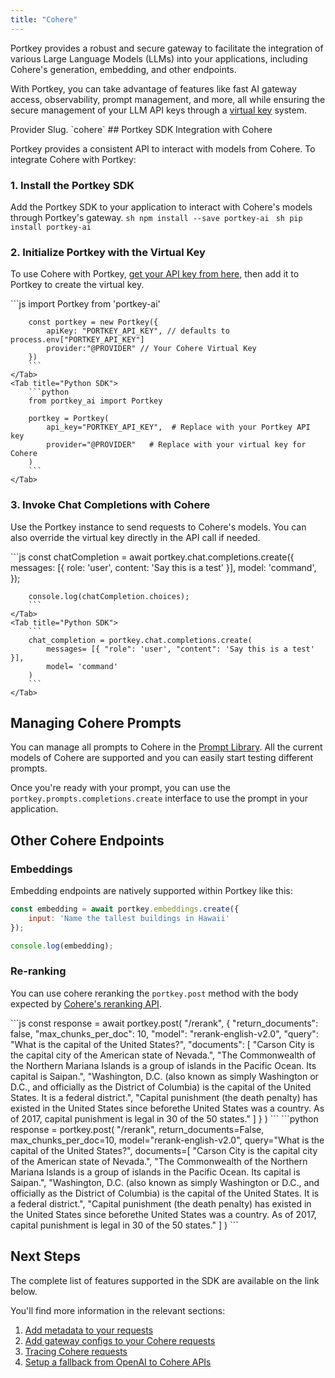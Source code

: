 ```yaml
---
title: "Cohere"
---
```


Portkey provides a robust and secure gateway to facilitate the integration of various Large Language Models (LLMs) into your applications, including Cohere's generation, embedding, and other endpoints.

With Portkey, you can take advantage of features like fast AI gateway access, observability, prompt management, and more, all while ensuring the secure management of your LLM API keys through a [virtual key](/product/ai-gateway/virtual-keys) system.

<Note>
Provider Slug. `cohere`
</Note>
## Portkey SDK Integration with Cohere

Portkey provides a consistent API to interact with models from Cohere. To integrate Cohere with Portkey:

### 1\. Install the Portkey SDK

Add the Portkey SDK to your application to interact with Cohere's models through Portkey's gateway.
<Tabs>
    <Tab title="NodeJS">
        ```sh
        npm install --save portkey-ai
        ```
    </Tab>
    <Tab title="Python">
        ```sh
        pip install portkey-ai
        ```
    </Tab>
  </Tabs>




### 2\. Initialize Portkey with the Virtual Key

To use Cohere with Portkey, [get your API key from here](https://dashboard.cohere.com/api-keys), then add it to Portkey to create the virtual key.

<Tabs>
    <Tab title="NodeJS SDK">
        ```js
        import Portkey from 'portkey-ai'

        const portkey = new Portkey({
            apiKey: "PORTKEY_API_KEY", // defaults to process.env["PORTKEY_API_KEY"]
            provider:"@PROVIDER" // Your Cohere Virtual Key
        })
        ```
    </Tab>
    <Tab title="Python SDK">
        ```python
        from portkey_ai import Portkey

        portkey = Portkey(
            api_key="PORTKEY_API_KEY",  # Replace with your Portkey API key
            provider="@PROVIDER"   # Replace with your virtual key for Cohere
        )
        ```
    </Tab>
  </Tabs>


### **3\. Invoke Chat Completions with Cohere**

Use the Portkey instance to send requests to Cohere's models. You can also override the virtual key directly in the API call if needed.

<Tabs>
    <Tab title="NodeJS SDK">
        ```js
        const chatCompletion = await portkey.chat.completions.create({
            messages: [{ role: 'user', content: 'Say this is a test' }],
            model: 'command',
        });

        console.log(chatCompletion.choices);
        ```
    </Tab>
    <Tab title="Python SDK">
        ```
        chat_completion = portkey.chat.completions.create(
            messages= [{ "role": 'user', "content": 'Say this is a test' }],
            model= 'command'
        )
        ```
    </Tab>
</Tabs>


## Managing Cohere Prompts

You can manage all prompts to Cohere in the [Prompt Library](/product/prompt-library). All the current models of Cohere are supported and you can easily start testing different prompts.

Once you're ready with your prompt, you can use the `portkey.prompts.completions.create` interface to use the prompt in your application.

## Other Cohere Endpoints

### Embeddings

Embedding endpoints are natively supported within Portkey like this:

```js
const embedding = await portkey.embeddings.create({
    input: 'Name the tallest buildings in Hawaii'
});

console.log(embedding);
```

### Re-ranking

You can use cohere reranking the `portkey.post` method with the body expected by [Cohere's reranking API](https://docs.cohere.com/reference/rerank-1).

<Tabs>
    <Tab title="NodeJS SDK">
      ```js
      const response = await portkey.post(
        "/rerank",
        {
          "return_documents": false,
          "max_chunks_per_doc": 10,
          "model": "rerank-english-v2.0",
          "query": "What is the capital of the United States?",
          "documents": [
            "Carson City is the capital city of the American state of Nevada.",
            "The Commonwealth of the Northern Mariana Islands is a group of islands in the Pacific Ocean. Its capital is Saipan.",
            "Washington, D.C. (also known as simply Washington or D.C., and officially as the District of Columbia) is the capital of the United States. It is a federal district.",
            "Capital punishment (the death penalty) has existed in the United States since beforethe United States was a country. As of 2017, capital punishment is legal in 30 of the 50 states."
          ]
        }
      )
      ```
    </Tab>
    <Tab title="Python SDK">
            ```python
            response = portkey.post(
                "/rerank",
                return_documents=False,
                max_chunks_per_doc=10,
                model="rerank-english-v2.0",
                query="What is the capital of the United States?",
                documents=[
                    "Carson City is the capital city of the American state of Nevada.",
                    "The Commonwealth of the Northern Mariana Islands is a group of islands in the Pacific Ocean. Its capital is Saipan.",
                    "Washington, D.C. (also known as simply Washington or D.C., and officially as the District of Columbia) is the capital of the United States. It is a federal district.",
                    "Capital punishment (the death penalty) has existed in the United States since beforethe United States was a country. As of 2017, capital punishment is legal in 30 of the 50 states."
                ]
            )
            ```
    </Tab>

  </Tabs>


## Next Steps

The complete list of features supported in the SDK are available on the link below.
<Card title="SDK" href="/api-reference/portkey-sdk-client">
</Card>

You'll find more information in the relevant sections:

1. [Add metadata to your requests](/product/observability/metadata)
2. [Add gateway configs to your Cohere requests](/product/ai-gateway/configs)
3. [Tracing Cohere requests](/product/observability/traces)
4. [Setup a fallback from OpenAI to Cohere APIs](/product/ai-gateway/fallbacks)
